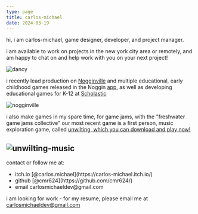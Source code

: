 ```yaml
---
type: page
title: carlos-michael
date: 2024-03-19
---
```

hi, i am carlos-michael, game designer, developer, and project manager.

i am available to work on projects in the new york city area or remotely, and am happy to chat on and help work with you on your next project!

![dancy](/images/dancy.gif)

i recently lead production on [Nogginville](https://www.noggin.com/nogginville/) and multiple educational, early childhood games released in the Noggin [app](https://www.noggin.com/), as well as developing educational games for K-12 at [Scholastic](https://classroommagazines.scholastic.com/)

![nogginville](/images/map.jpeg)

i also make games in my spare time, for game jams, with the "freshwater game jams collective" 
our most recent game is a first person, music exploration game, called [unwilting, which you can download and play now!](https://carlos-michael.itch.io/unwilting)

![unwilting-music](/images/gif1.gif)
---
<div>
contact or follow me at:
  <ul>
    <li>itch.io [@carlos.michael](https://carlos-michael.itch.io/)</li>
    <li>github [@cmr624](https://github.com/cmr624/)</li>
    <li>email carlosmichaeldev@gmail.com</li>
  </ul>
</div>

i am looking for work - for my resume, please email me at [carlosmichaeldev@gmail.com]("mailto:carlosmichaeldev@gmail.com")